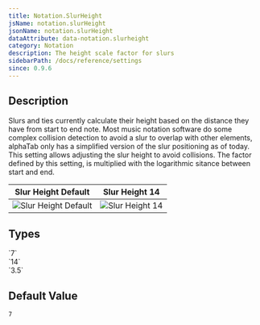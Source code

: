 ```yaml
---
title: Notation.SlurHeight
jsName: notation.slurHeight
jsonName: notation.slurHeight
dataAttribute: data-notation.slurheight
category: Notation
description: The height scale factor for slurs
sidebarPath: /docs/reference/settings
since: 0.9.6
---
```



## Description

Slurs and ties currently calculate their height based on the distance they have from start to end note. Most music notation software do some complex collision detection to avoid a slur to overlap with other elements, alphaTab
only has a simplified version of the slur positioning as of today. This setting allows adjusting the slur height to avoid collisions. The factor defined by this setting, is multiplied with the logarithmic sitance between start and end. 

<PropertyDescription metadata={metadata} />

| Slur Height Default                                                    | Slur Height 14                                               |
|------------------------------------------------------------------------|--------------------------------------------------------------|
| ![Slur Height Default](/img/reference/property/slurheight-default.png) | ![Slur Height 14](/img/reference/property/slurheight-14.png)  |

## Types

<TypeTable>
    <TypeRow name="float" type="all">
        `7`<br />
        `14`<br />
        `3.5`
    </TypeRow>
</TypeTable>

## Default Value
`7`